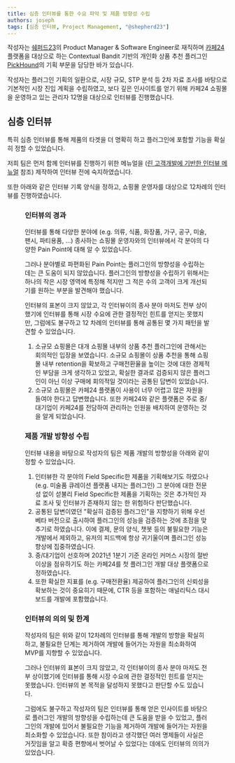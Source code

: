 ```yaml
---
title: 심층 인터뷰를 통한 수요 파악 및 제품 방향성 수립
authors: joseph
tags: [심층 인터뷰, Project Management, "@shepherd23"]
---
```



작성자는 [쉐퍼드23](https://shepherd23.com)의 Product Manager & Software Engineer로 재직하며
[카페24](https://www.cafe24.com/) 플랫폼을 대상으로 하는 Contextual Bandit 기반의
개인화 상품 추천 플러그인 [PickHound](https://store.cafe24.com/kr/apps/17367)의 기획 부문을 담당한 바가 있습니다.

작성자는 플러그인 기획의 일환으로, 시장 규모, STP 분석 등 2차 자료 조사를 바탕으로 기본적인 시장 진입 계획을 수립하였고, 보다 깊은 인사이트를 얻기 위해 카페24 쇼핑몰을 운영하고 있는 관리자 12명을 대상으로 인터뷰를 진행했습니다.

<!-- truncate-->

## 심층 인터뷰

특히 심층 인터뷰를 통해 제품의 타겟을 더 명확히 하고 플러그인에 포함할 기능을 확실히 정할 수 있었습니다.

저희 팀은 먼저 함께 인터뷰를 진행하기 위한 메뉴얼을 ([린 고객개발에 기반한 인터뷰 메뉴얼](https://www.notion.so/293621edfb7b43e5ab0583e2abe3aa50?pvs=21) 참조) 제작하여 인터뷰 전에 숙지하였습니다.

또한 아래와 같은 인터뷰 기록 양식을 정하고, 쇼핑몰 운영자를 대상으로 12차례의 인터뷰를 진행하였습니다.

<Figure
  src={require("./customer-experiment-card.jpg").default}
  alt="Customer Experiment Card"
  caption="인터뷰 기록 양식"
/>

### 인터뷰의 경과

인터뷰를 통해 다양한 분야에 (e.g. 의류, 식품, 화장품, 가구, 공구, 미술, 팬시, 파티용품, ...) 종사하는 쇼핑몰 운영자와의 인터뷰에서 각 분야의 다양한 Pain Point에 대해 알 수 있었습니다.

그러나 분야별로 파편화된 Pain Point는 플러그인의 방향성을 수립하는 데는 큰 도움이 되지 않았습니다. 플러그인의 방향성을 수립하기 위해서는 하나의 작은 시장 영역에 특정해 적지만 그 적은 수의 고객이 크게 개선되기를 원하는 부분을 발견해야 했습니다.

인터뷰의 표본이 크지 않았고, 각 인터뷰이의 종사 분야 마저도 전부 상이했기에 인터뷰를 통해 시장 수요에 관한 결정적인 힌트를 얻지는 못했지만, 그럼에도 불구하고 12 차례의 인터뷰를 통해 공통된 몇 가지 패턴을 발견할 수 있었습니다.

1. 소규모 쇼핑몰은 대개 쇼핑몰 내부의 상품 추천 플러그인에 관해서는 회의적인 입장을 보였습니다. 소규모 쇼핑몰이 상품 추천을 통해 쇼핑몰 내부 retention을 확보하고 구매전환율을 높이는 것에 대한 경제적인 부담을 크게 생각하고 있었고, 확실한 결과로 검증되지 않은 플러그인이 아닌 이상 구매에 회의적일 것이라는 공통된 답변이 있었습니다.
2. 소규모 쇼핑몰은 카페24 플랫폼이 사용이 너무 어렵고 많은 자원을 들여야 한다고 답변했습니다. 또한 카페24와 같은 플랫폼은 주로 중/대기업이 카페24를 전담하여 관리하는 인원을 배치하여 운영하는 것을 알게 되었습니다.

### 제품 개발 방향성 수립

인터뷰 내용을 바탕으로 작성자의 팀은 제품 개발의 방향성을 아래와 같이 정할 수 있었습니다.

1. 인터뷰한 각 분야의 Field Specific한 제품을 기획해보기도 하였으나 (e.g. 미술품 큐레이션 플랫폼 내지는 플러그인) 그 분야에 대한 전문성 없이 섣불리 Field Specific한 제품을 기획하는 것은 추가적인 자료 조사 및 인터뷰가 존재하지 않는 한 위험하다 판단했습니다.
2. 공통된 답변이였던 "확실히 검증된 플러그인"을 지향하기 위해 우선 베타 버전으로 출시하여 플러그인의 성능을 검증하는 것에 초점을 맞추기로 하였습니다. 이에 결제, 문의 양식, 챗봇 등의 불필요한 기능은 개발에서 제외하고, 유저의 피드백에 항상 귀기울이며 플러그인 성능 향상에 집중하였습니다.
3. 중/대기업이 선호하며 2021년 1분기 기준 온라인 커머스 시장의 절반 이상을 점유하기도 하는 카페24를 첫 플러그인 개발 대상 플랫폼으로 정하였습니다.
4. 또한 확실한 지표를 (e.g. 구매전환율) 제공하여 플러그인의 신뢰성을 확보하는 것이 중요히기 때문에, CTR 등을 포함하는 애널리틱스 대시보드를 개발에 포함했습니다.

### 인터뷰의 의의 및 한계

작성자의 팀은 위와 같이 12차례의 인터뷰를 통해 개발의 방향을 확실히 하고, 불필요한 단계는 제거하여 개발에 들어가는 자원을 최소화하여 MVP를 지향할 수 있었습니다.

그러나 인터뷰의 표본이 크지 않았고, 각 인터뷰이의 종사 분야 마저도 전부 상이했기에 인터뷰를 통해 시장 수요에 관한 결정적인 힌트를 얻지는 못했습니다. 인터뷰의 본 목적을 달성하지 못했다고 판단할 수도 있습니다.

그럼에도 불구하고 작성자의 팀은 인터뷰를 통해 얻은 인사이트를 바탕으로 플러그인 개발의 방향성을 수립하는데 큰 도움을 받을 수 있었고, 플러그인의 개발에 있어서 불필요한 기능을 제거하여 개발에 들어가는 자원을 최소화할 수 있었습니다. 또한 참이라고 생각했던 여러 명제들이 사실은 거짓임을 알고 확증 편향에서 벗어날 수 있었다는 데에도 인터뷰의 의의가 있었습니다.
